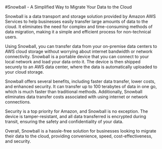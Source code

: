 

#Snowball - A Simplified Way to Migrate Your Data to the Cloud

Snowball is a data transport and storage solution provided by Amazon AWS Services to help businesses easily transfer large amounts of data to the cloud. It eliminates the need for complex and time-consuming methods of data migration, making it a simple and efficient process for non-technical users.

Using Snowball, you can transfer data from your on-premise data centers to AWS cloud storage without worrying about internet bandwidth or network connectivity. Snowball is a portable device that you can connect to your local network and load your data onto it. The device is then shipped securely to an AWS data center, where the data is automatically uploaded to your cloud storage.

Snowball offers several benefits, including faster data transfer, lower costs, and enhanced security. It can transfer up to 100 terabytes of data in one go, which is much faster than traditional methods. Additionally, Snowball eliminates data transfer costs associated with using internet or network connections.

Security is a top priority for Amazon, and Snowball is no exception. The device is tamper-resistant, and all data transferred is encrypted during transit, ensuring the safety and confidentiality of your data.

Overall, Snowball is a hassle-free solution for businesses looking to migrate their data to the cloud, providing convenience, speed, cost-effectiveness, and security. 